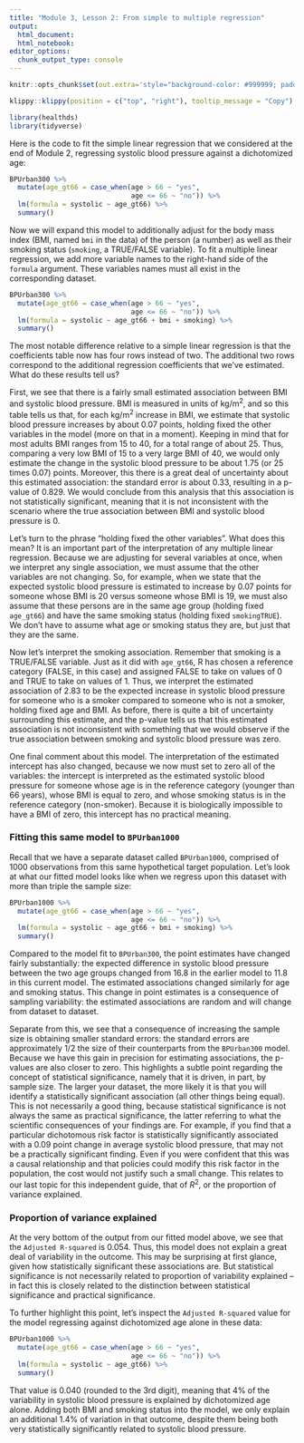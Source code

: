 ```yaml
---
title: "Module 3, Lesson 2: From simple to multiple regression"
output: 
  html_document:
  html_notebook:
editor_options: 
  chunk_output_type: console
---
```


```r
knitr::opts_chunk$set(out.extra='style="background-color: #999999; padding:7px; display: inline-block;"')
```


```r
klippy::klippy(position = c("top", "right"), tooltip_message = "Copy")
```

```r
library(healthds)
library(tidyverse)
```

Here is the code to fit the simple linear regression that we considered at the
end of Module 2, regressing systolic blood pressure against a dichotomized age:

```r
BPUrban300 %>% 
  mutate(age_gt66 = case_when(age > 66 ~ "yes", 
                              age <= 66 ~ "no")) %>%
  lm(formula = systolic ~ age_gt66) %>%
  summary()
```

Now we will expand this model to additionally adjust for the body mass index (BMI, 
named `bmi` in the data) of the person (a number) as well as their smoking status (`smoking`, a TRUE/FALSE variable). To fit a multiple linear regression, we add more variable names to the right-hand
side of the `formula` argument. These variables names must all exist in the corresponding
dataset. 

```r
BPUrban300 %>% 
  mutate(age_gt66 = case_when(age > 66 ~ "yes", 
                              age <= 66 ~ "no")) %>%
  lm(formula = systolic ~ age_gt66 + bmi + smoking) %>%
  summary()
```

The most notable difference relative to a simple linear regression is that the
coefficients table now has four rows instead of two. The additional two rows
correspond to the additional regression coefficients that we've estimated. What
do these results tell us?

First, we see that there is a fairly small estimated association between BMI and
systolic blood pressure. BMI is measured in units of kg/m$^2$, and so this table
tells us that, for each kg/m$^2$ increase in BMI, we estimate that systolic
blood pressure increases by about 0.07 points, holding fixed the other variables
in the model (more on that in a moment). Keeping in mind that for most adults
BMI ranges from 15 to 40, for a total range of about 25. Thus, comparing a very
low BMI of 15 to a very large BMI of 40, we would only estimate the change in
the systolic blood pressure to be about 1.75 (or 25 times 0.07) points.
Moreover, this there is a great deal of uncertainty about this estimated
association: the standard error is about 0.33, resulting in a p-value of 0.829.
We would conclude from this analysis that this association is not statistically
significant, meaning that it is not inconsistent with the scenario where the
true association between BMI and systolic blood pressure is 0.

Let's turn to the phrase "holding fixed the other variables". What does this mean?
It is an important part of the interpretation of any multiple linear regression. 
Because we are adjusting for several variables at once, when we interpret any 
single association, we must assume that the other variables are not changing. 
So, for example, when we state that the expected systolic blood pressure is estimated
to increase by 0.07 points for someone whose BMI is 20 versus someone whose BMI is 19, 
we must also assume that these persons are in the same age group (holding fixed `age_gt66`)
and have the same smoking status (holding fixed `smokingTRUE`). We don't have to 
assume what age or smoking status they are, but just that they are the same. 

Now let's interpret the smoking association. Remember that smoking is a TRUE/FALSE
variable. Just as it did with `age_gt66`, R has chosen a reference category (FALSE, 
in this case) and assigned FALSE to take on values of 0 and TRUE to take on values
of 1. Thus, we interpret the estimated association of 2.83 to be the expected
increase in systolic blood pressure for someone who is a smoker compared to someone
who is not a smoker, holding fixed age and BMI. As before, there is quite a bit
of uncertainty surrounding this estimate, and the p-value tells us that this
estimated association is not inconsistent with something that we would observe
if the true association between smoking and systolic blood pressure was zero. 

One final comment about this model. The interpretation of the estimated
intercept has also changed, because we now must set to zero all of the
variables: the intercept is interpreted as the estimated systolic blood pressure
for someone whose age is in the reference category (younger than 66 years),
whose BMI is equal to zero, and whose smoking status is in the reference
category (non-smoker). Because it is biologically impossible to have a BMI of
zero, this intercept has no practical meaning.

### Fitting this same model to `BPUrban1000`

Recall that we have a separate dataset called `BPUrban1000`, comprised of 1000 observations from this same hypothetical target population. Let's look at what
our fitted model looks like when we regress upon this dataset with more than
triple the sample size:

```r
BPUrban1000 %>% 
  mutate(age_gt66 = case_when(age > 66 ~ "yes", 
                              age <= 66 ~ "no")) %>%
  lm(formula = systolic ~ age_gt66 + bmi + smoking) %>%
  summary()
```

Compared to the model fit to `BPUrban300`, the point estimates have changed
fairly substantially: the expected difference in systolic blood pressure between
the two age groups changed from 16.8 in the earlier model to 11.8 in this current
model. The estimated associations changed similarly for age and smoking status.
This change in point estimates is a consequence of sampling variability: the
estimated associations are random and will change from dataset to dataset.

Separate from this, we see that a consequence of increasing the sample size is
obtaining smaller standard errors: the standard errors are approximately 1/2 the
size of their counterparts from the `BPUrban300` model. Because we have this
gain in precision for estimating associations, the p-values are also closer to
zero. This highlights a subtle point regarding the concept of statistical
significance, namely that it is driven, in part, by sample size. The larger your
dataset, the more likely it is that you will identify a statistically
significant association (all other things being equal). This is not necessarily
a good thing, because statistical significance is not always the same as
practical significance, the latter referring to what the scientific consequences
of your findings are. For example, if you find that a particular dichotomous
risk factor is statistically significantly associated with a 0.09 point
change in average systolic blood pressure, that may not be a practically
significant finding. Even if you were confident that this was a causal relationship and
that policies could modify this risk factor in the population, the cost would
not justify such a small change. This relates to our last topic for this
independent guide, that of $R^2$, or the proportion of variance explained.

### Proportion of variance explained

At the very bottom of the output from our fitted model above, we see that 
the `Adjusted R-squared` is 0.054. Thus, this model does not explain 
a great deal of variability in the outcome. This may be surprising at first glance, 
given how statistically significant these associations are. But statistical significance
is not necessarily related to proportion of variability explained -- in fact this
is closely related to the distinction between statistical significance and practical
significance. 

To further highlight this point, let's inspect the `Adjusted R-squared` value for
the model regressing against dichotomized age alone in these data:

```r
BPUrban1000 %>% 
  mutate(age_gt66 = case_when(age > 66 ~ "yes", 
                              age <= 66 ~ "no")) %>%
  lm(formula = systolic ~ age_gt66) %>%
  summary()
```

That value is 0.040 (rounded to the 3rd digit), meaning that 4% of the variability in systolic blood pressure
is explained by dichotomized age alone. Adding both BMI and smoking status into
the model, we only explain an additional 1.4% of variation in that outcome, despite
them being both very statistically significantly related to systolic blood pressure. 
